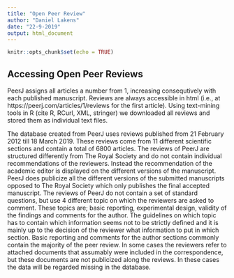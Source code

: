 ```yaml
---
title: "Open Peer Review"
author: "Daniel Lakens"
date: "22-9-2019"
output: html_document
---
```


```r
knitr::opts_chunk$set(echo = TRUE)
```

## Accessing Open Peer Reviews

PeerJ assigns all articles a number from 1, increasing consequtively with each published manuscript. Reviews are always accessible in html (i.e., at https://peerj.com/articles/1/reviews for the first article). Using text-mining tools in R (cite R, RCurl, XML, stringer) we downloaded all reviews and stored them as individual text files. 



The database created from PeerJ uses reviews published from 21 February 2012 till
18 March 2019. These reviews come from 11 different scientific sections and contain a total
of 6800 articles. The reviews of PeerJ are structured differently from The Royal Society and
do not contain individual recommendations of the reviewers. Instead the recommendation of
the academic editor is displayed on the different versions of the manuscript. PeerJ does
publicize all the different versions of the submitted manuscripts opposed to The Royal
Society which only publishes the final accepted manuscript. The reviews of PeerJ do not
contain a set of standard questions, but use 4 different topic on which the reviewers are asked
to comment. These topics are; basic reporting, experimental design, validity of the findings
and comments for the author. The guidelines on which topic has to contain which information
seems not to be strictly defined and it is mainly up to the decision of the reviewer what
information to put in which section. Basic reporting and comments for the author sections
commonly contain the majority of the peer review. In some cases the reviewers refer to
attached documents that assumably were included in the correspondence, but these
documents are not publicized along the reviews. In these cases the data will be regarded
missing in the database.